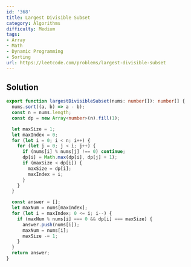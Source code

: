 ```yaml
---
id: '368'
title: Largest Divisible Subset
category: Algorithms
difficulty: Medium
tags:
- Array
- Math
- Dynamic Programming
- Sorting
url: https://leetcode.com/problems/largest-divisible-subset
---
```


## Solution

```typescript filename="solution.ts" copy
export function largestDivisibleSubset(nums: number[]): number[] {
  nums.sort((a, b) => a - b);
  const n = nums.length;
  const dp = new Array<number>(n).fill(1);

  let maxSize = 1;
  let maxIndex = 0;
  for (let i = 0; i < n; i++) {
    for (let j = 0; j < i; j++) {
      if (nums[i] % nums[j] !== 0) continue;
      dp[i] = Math.max(dp[i], dp[j] + 1);
      if (maxSize < dp[i]) {
        maxSize = dp[i];
        maxIndex = i;
      }
    }
  }

  const answer = [];
  let maxNum = nums[maxIndex];
  for (let i = maxIndex; 0 <= i; i--) {
    if (maxNum % nums[i] === 0 && dp[i] === maxSize) {
      answer.push(nums[i]);
      maxNum = nums[i];
      maxSize -= 1;
    }
  }
  return answer;
}
```

